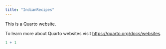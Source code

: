 ```yaml
---
title: "IndianRecipes"
---
```


This is a Quarto website.

To learn more about Quarto websites visit <https://quarto.org/docs/websites>.

```r
1 + 1
```
